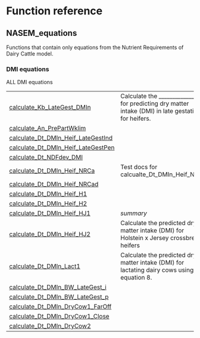 # Function reference {.doc .doc-index}

## NASEM_equations

Functions that contain only equations from the Nutrient Requirements of Dairy Cattle model.

### DMI equations

ALL DMI equations

| | |
| --- | --- |
| [calculate_Kb_LateGest_DMIn](calculate_Kb_LateGest_DMIn.qmd#nasem_dairy.NASEM_equations.dev_DMI_equations.calculate_Kb_LateGest_DMIn) | Calculate the ______________ for predicting dry matter intake (DMI) in late gestation for heifers. |
| [calculate_An_PrePartWklim](calculate_An_PrePartWklim.qmd#nasem_dairy.NASEM_equations.dev_DMI_equations.calculate_An_PrePartWklim) |  |
| [calculate_Dt_DMIn_Heif_LateGestInd](calculate_Dt_DMIn_Heif_LateGestInd.qmd#nasem_dairy.NASEM_equations.dev_DMI_equations.calculate_Dt_DMIn_Heif_LateGestInd) |  |
| [calculate_Dt_DMIn_Heif_LateGestPen](calculate_Dt_DMIn_Heif_LateGestPen.qmd#nasem_dairy.NASEM_equations.dev_DMI_equations.calculate_Dt_DMIn_Heif_LateGestPen) |  |
| [calculate_Dt_NDFdev_DMI](calculate_Dt_NDFdev_DMI.qmd#nasem_dairy.NASEM_equations.dev_DMI_equations.calculate_Dt_NDFdev_DMI) |  |
| [calculate_Dt_DMIn_Heif_NRCa](calculate_Dt_DMIn_Heif_NRCa.qmd#nasem_dairy.NASEM_equations.dev_DMI_equations.calculate_Dt_DMIn_Heif_NRCa) | Test docs for calcualte_Dt_DMIn_Heif_NRCa |
| [calculate_Dt_DMIn_Heif_NRCad](calculate_Dt_DMIn_Heif_NRCad.qmd#nasem_dairy.NASEM_equations.dev_DMI_equations.calculate_Dt_DMIn_Heif_NRCad) |  |
| [calculate_Dt_DMIn_Heif_H1](calculate_Dt_DMIn_Heif_H1.qmd#nasem_dairy.NASEM_equations.dev_DMI_equations.calculate_Dt_DMIn_Heif_H1) |  |
| [calculate_Dt_DMIn_Heif_H2](calculate_Dt_DMIn_Heif_H2.qmd#nasem_dairy.NASEM_equations.dev_DMI_equations.calculate_Dt_DMIn_Heif_H2) |  |
| [calculate_Dt_DMIn_Heif_HJ1](calculate_Dt_DMIn_Heif_HJ1.qmd#nasem_dairy.NASEM_equations.dev_DMI_equations.calculate_Dt_DMIn_Heif_HJ1) | _summary_ |
| [calculate_Dt_DMIn_Heif_HJ2](calculate_Dt_DMIn_Heif_HJ2.qmd#nasem_dairy.NASEM_equations.dev_DMI_equations.calculate_Dt_DMIn_Heif_HJ2) | Calculate the predicted dry matter intake (DMI) for Holstein x Jersey crossbred heifers |
| [calculate_Dt_DMIn_Lact1](calculate_Dt_DMIn_Lact1.qmd#nasem_dairy.NASEM_equations.dev_DMI_equations.calculate_Dt_DMIn_Lact1) | Calculate the predicted dry matter intake (DMI) for lactating dairy cows using equation 8. |
| [calculate_Dt_DMIn_BW_LateGest_i](calculate_Dt_DMIn_BW_LateGest_i.qmd#nasem_dairy.NASEM_equations.dev_DMI_equations.calculate_Dt_DMIn_BW_LateGest_i) |  |
| [calculate_Dt_DMIn_BW_LateGest_p](calculate_Dt_DMIn_BW_LateGest_p.qmd#nasem_dairy.NASEM_equations.dev_DMI_equations.calculate_Dt_DMIn_BW_LateGest_p) |  |
| [calculate_Dt_DMIn_DryCow1_FarOff](calculate_Dt_DMIn_DryCow1_FarOff.qmd#nasem_dairy.NASEM_equations.dev_DMI_equations.calculate_Dt_DMIn_DryCow1_FarOff) |  |
| [calculate_Dt_DMIn_DryCow1_Close](calculate_Dt_DMIn_DryCow1_Close.qmd#nasem_dairy.NASEM_equations.dev_DMI_equations.calculate_Dt_DMIn_DryCow1_Close) |  |
| [calculate_Dt_DMIn_DryCow2](calculate_Dt_DMIn_DryCow2.qmd#nasem_dairy.NASEM_equations.dev_DMI_equations.calculate_Dt_DMIn_DryCow2) |  |